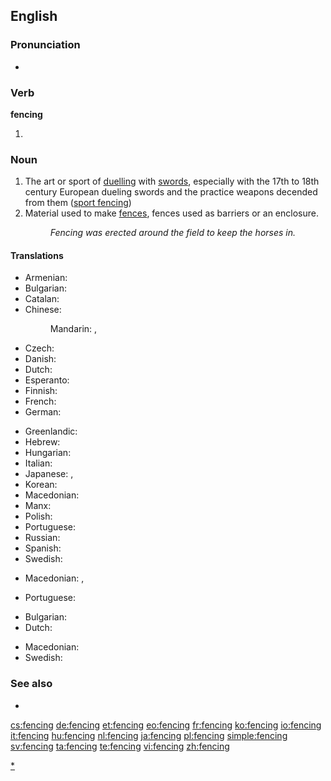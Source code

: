 ==English==
{{wikipedia}}

===Pronunciation===
* {{rhymes|ɛnsɪŋ}}

===Verb===
'''fencing'''

# {{present participle of|fence}}

===Noun===
{{en-noun}}

# The art or sport of [[duel]]ling with [[sword]]s, especially with the 17th to 18th century European dueling swords and the practice weapons decended from them ([[sport fencing]])
# Material used to make [[fence]]s, fences used as barriers or an enclosure.
#: ''Fencing was erected around the field to keep the horses in.''

====Translations====

{{trans-top|sport}}
* Armenian: {{t-|hy|սուսերամարտ|tr=suseramart}}
* Bulgarian: {{t-|bg|фехтовка|f|tr=fehtóvka|sc=Cyrl}}
* Catalan: {{t-|ca|esgrima}}
* Chinese:
*: Mandarin: {{t|zh|擊劍|sc=Hani}}, {{t|zh|击剑|tr=jījìan, jíjiàn|sc=Hani}}
* Czech: {{t-|cs|šerm|m}}
* Danish: {{t-|da|fægtning|c}}
* Dutch: {{t+|nl|schermen}}
* Esperanto: {{t-|eo|skermo}}
* Finnish: {{t-|fi|miekkailu}}
* French: {{t+|fr|escrime|f}}
* German: {{t+|de|Fechten|n}}
{{trans-mid}}
* Greenlandic: {{t-|kl|panaanneq|xs=Greenlandic}}
* Hebrew: {{t-|he|סייף|sc=Hebr}}
* Hungarian: {{t+|hu|vívás}}
* Italian: {{t+|it|scherma|f}}
* Japanese: {{t+|ja|フェンシング|tr=fenshingu}}, {{t+|ja|剣術|tr=けんじゅつ, kenjutsu|sc=Jpan}}
* Korean: {{t-|ko|펜싱|tr=pensing|sc=Kore}}
* Macedonian: {{t-|mk|мечувалство|n|tr=mečuválstvo}}
* Manx: {{t-|gv|cliwederaght|f}}
* Polish: {{t+|pl|szermierka}}
* Portuguese: {{t+|pt|esgrima|f}}
* Russian: {{t+|ru|фехтование|n|tr=fextovánije}}
* Spanish: {{t+|es|esgrima|f}}
* Swedish: {{t-|sv|fäktning}}
{{trans-bottom}}

{{trans-top|material used to make fences}}
* Macedonian: {{t-|mk|тараба|f|tr=táraba}},  {{t-|mk|тараби|p|tr=tárabi}}
{{trans-mid}}
* Portuguese: {{t+|pt|cerca|f}}
{{trans-bottom}}

{{trans-top|fences used as barriers or an enclosure}}
* Bulgarian: {{t-|bg|заграждение|n|sc=Cyrl}}
* Dutch: {{t-|nl|hekwerk|n}}
{{trans-mid}}
* Macedonian: {{t-|mk|ограда|f|tr=ógrada}}
* Swedish: {{t+|sv|inhägnad}}
{{trans-bottom}}

===See also===
* {{pedia}}

[[Category:en:Fencing|*]]

[[cs:fencing]]
[[de:fencing]]
[[et:fencing]]
[[eo:fencing]]
[[fr:fencing]]
[[ko:fencing]]
[[io:fencing]]
[[it:fencing]]
[[hu:fencing]]
[[nl:fencing]]
[[ja:fencing]]
[[pl:fencing]]
[[simple:fencing]]
[[sv:fencing]]
[[ta:fencing]]
[[te:fencing]]
[[vi:fencing]]
[[zh:fencing]]